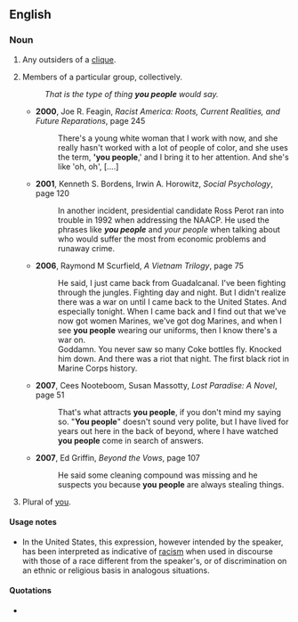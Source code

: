 ==English==

===Noun===
{{en-plural noun|[[you]] [[people]]}}

# {{context|pejorative}} Any outsiders of a [[clique]].
# Members of a particular group, collectively.
#: ''That is the type of thing '''you people''' would say.''
#*'''2000''', Joe R. Feagin, ''Racist America: Roots, Current Realities, and Future Reparations'', page 245
#*:There's a young white woman that I work with now, and she really hasn't worked with a lot of people of color, and she uses the term, ''''you people''',' and I bring it to her attention. And she's like 'oh, oh', [....]
#*'''2001''', Kenneth S. Bordens, Irwin A. Horowitz, ''Social Psychology'', page 120
#*:In another incident, presidential candidate Ross Perot ran into trouble in 1992 when addressing the NAACP. He used the phrases like '''''you people''''' and ''your people''  when talking about who would suffer the most from economic problems and runaway crime.
#*'''2006''', Raymond M Scurfield, ''A Vietnam Trilogy'', page 75
#*:He said, I just came back from Guadalcanal. I've been fighting through the jungles. Fighting day and night. But I didn't realize there was a war on until I came back to the United States. And especially tonight. When I came back and I find out that we've now got women Marines, we've got dog Marines, and when I see '''you people''' wearing our uniforms, then I know there's a war on.
#*:Goddamn. You never saw so many Coke bottles fly. Knocked him down. And there was a riot that night. The first black riot in Marine Corps history.
#*'''2007''', Cees Nooteboom, Susan Massotty, ''Lost Paradise: A Novel'', page 51
#*:That's what attracts '''you people''', if you don't mind my saying so. "'''You people'''" doesn't sound very polite, but I have lived for years out here in the back of beyond, where I have watched '''you people''' come in search of answers.
#*'''2007''', Ed Griffin, ''Beyond the Vows'', page 107
#*:He said some cleaning compound was missing and he suspects you because '''you people''' are always stealing things.
# {{context|US|Maine}} Plural of [[you]].

====Usage notes====
* In the United States, this expression, however intended by the speaker, has been interpreted as indicative of [[racism]] when used in discourse with those of a race different from the speaker's, or of discrimination on an ethnic or religious basis in analogous situations.

====Quotations====
* {{seeCites}}